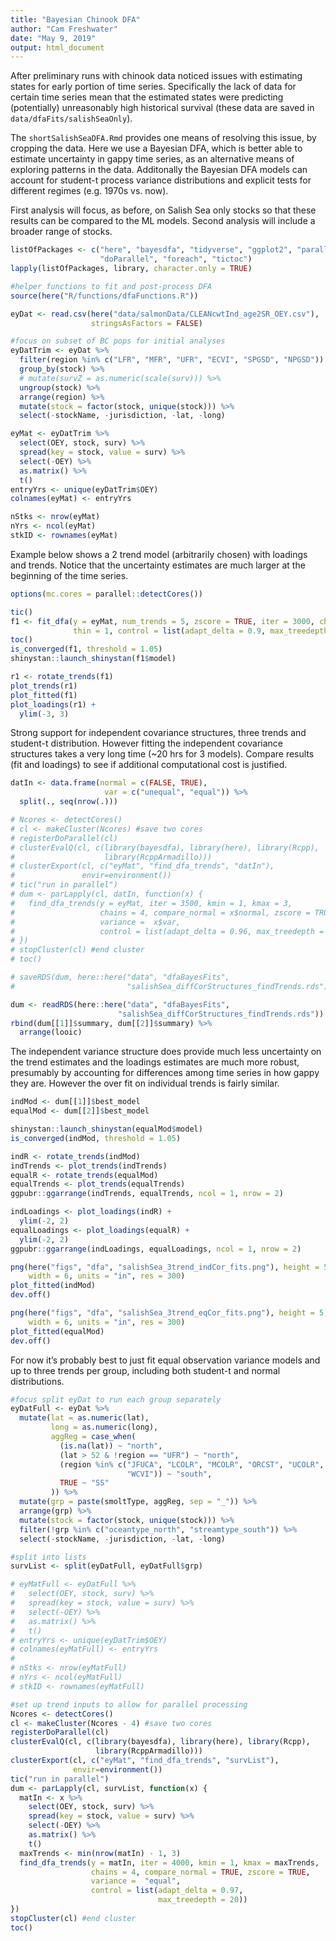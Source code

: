 ```yaml
---
title: "Bayesian Chinook DFA"
author: "Cam Freshwater"
date: "May 9, 2019"
output: html_document
---
```


After preliminary runs with chinook data noticed issues with estimating states for early portion of time series. Specifically the lack of data for certain time series mean that the estimated states were predicting (potentially) unreasonably high historical survival (these data are saved in `data/dfaFits/salishSeaOnly`). 

The `shortSalishSeaDFA.Rmd` provides one means of resolving this issue, by cropping the data. Here we use a Bayesian DFA, which is better able to estimate uncertainty in gappy time series, as an alternative means of exploring patterns in the data. Additonally the Bayesian DFA models can account for student-t process variance distributions and explicit tests for different regimes (e.g. 1970s vs. now).

First analysis will focus, as before, on Salish Sea only stocks so that these results can be compared to the ML models. Second analysis will include a broader range of stocks.

```r
listOfPackages <- c("here", "bayesdfa", "tidyverse", "ggplot2", "parallel", 
                    "doParallel", "foreach", "tictoc")
lapply(listOfPackages, library, character.only = TRUE)

#helper functions to fit and post-process DFA
source(here("R/functions/dfaFunctions.R"))

eyDat <- read.csv(here("data/salmonData/CLEANcwtInd_age2SR_OEY.csv"), 
                  stringsAsFactors = FALSE)

#focus on subset of BC pops for initial analyses
eyDatTrim <- eyDat %>% 
  filter(region %in% c("LFR", "MFR", "UFR", "ECVI", "SPGSD", "NPGSD")) %>% 
  group_by(stock) %>% 
  # mutate(survZ = as.numeric(scale(surv))) %>%
  ungroup(stock) %>% 
  arrange(region) %>% 
  mutate(stock = factor(stock, unique(stock))) %>% 
  select(-stockName, -jurisdiction, -lat, -long)

eyMat <- eyDatTrim %>%
  select(OEY, stock, surv) %>%
  spread(key = stock, value = surv) %>%
  select(-OEY) %>% 
  as.matrix() %>% 
  t()
entryYrs <- unique(eyDatTrim$OEY)
colnames(eyMat) <- entryYrs

nStks <- nrow(eyMat)
nYrs <- ncol(eyMat)
stkID <- rownames(eyMat)
```

Example below shows a 2 trend model (arbitrarily chosen) with loadings and trends. Notice that the uncertainty estimates are much larger at the beginning of the time series.

```r
options(mc.cores = parallel::detectCores())

tic()
f1 <- fit_dfa(y = eyMat, num_trends = 5, zscore = TRUE, iter = 3000, chains = 4,
              thin = 1, control = list(adapt_delta = 0.9, max_treedepth = 20))
toc()
is_converged(f1, threshold = 1.05)
shinystan::launch_shinystan(f1$model)

r1 <- rotate_trends(f1)
plot_trends(r1)
plot_fitted(f1)
plot_loadings(r1) +
  ylim(-3, 3)
```

Strong support for independent covariance structures, three trends and student-t 
distribution. However fitting the independent covariance structures takes a very long time (~20 hrs for 3 models). Compare results (fit and loadings) to see if additional computational cost is justified.

```r
datIn <- data.frame(normal = c(FALSE, TRUE), 
                     var = c("unequal", "equal")) %>%
  split(., seq(nrow(.)))

# Ncores <- detectCores()
# cl <- makeCluster(Ncores) #save two cores
# registerDoParallel(cl)
# clusterEvalQ(cl, c(library(bayesdfa), library(here), library(Rcpp),
#                    library(RcppArmadillo)))
# clusterExport(cl, c("eyMat", "find_dfa_trends", "datIn"),
#               envir=environment())
# tic("run in parallel")
# dum <- parLapply(cl, datIn, function(x) {
#   find_dfa_trends(y = eyMat, iter = 3500, kmin = 1, kmax = 3,
#                   chains = 4, compare_normal = x$normal, zscore = TRUE,
#                   variance =  x$var,
#                   control = list(adapt_delta = 0.96, max_treedepth = 20))
# })
# stopCluster(cl) #end cluster
# toc()

# saveRDS(dum, here::here("data", "dfaBayesFits",
#                         "salishSea_diffCorStructures_findTrends.rds"))

dum <- readRDS(here::here("data", "dfaBayesFits",
                        "salishSea_diffCorStructures_findTrends.rds"))
rbind(dum[[1]]$summary, dum[[2]]$summary) %>% 
  arrange(looic)

```

The independent variance structure does provide much less uncertainty on the trend estimates and the loadings estimates are much more robust, presumably by accounting for differences among time series in how gappy they are. However the over fit on individual trends is fairly similar. 

```r
indMod <- dum[[1]]$best_model
equalMod <- dum[[2]]$best_model

shinystan::launch_shinystan(equalMod$model)
is_converged(indMod, threshold = 1.05)

indR <- rotate_trends(indMod)
indTrends <- plot_trends(indTrends)
equalR <- rotate_trends(equalMod)
equalTrends <- plot_trends(equalTrends)
ggpubr::ggarrange(indTrends, equalTrends, ncol = 1, nrow = 2)

indLoadings <- plot_loadings(indR) +
  ylim(-2, 2)
equalLoadings <- plot_loadings(equalR) +
  ylim(-2, 2)
ggpubr::ggarrange(indLoadings, equalLoadings, ncol = 1, nrow = 2)

png(here("figs", "dfa", "salishSea_3trend_indCor_fits.png"), height = 5, 
    width = 6, units = "in", res = 300)
plot_fitted(indMod)
dev.off()

png(here("figs", "dfa", "salishSea_3trend_eqCor_fits.png"), height = 5, 
    width = 6, units = "in", res = 300)
plot_fitted(equalMod)
dev.off()
```

For now it's probably best to just fit equal observation variance models and up to three trends per group, including both student-t and normal distributions.

```r
#focus split eyDat to run each group separately
eyDatFull <- eyDat %>% 
  mutate(lat = as.numeric(lat),
         long = as.numeric(long),
         aggReg = case_when(
           (is.na(lat)) ~ "north",
           (lat > 52 & !region == "UFR") ~ "north",
           (region %in% c("JFUCA", "LCOLR", "MCOLR", "ORCST", "UCOLR", "WACST",
                          "WCVI")) ~ "south",
           TRUE ~ "SS"
         )) %>% 
  mutate(grp = paste(smoltType, aggReg, sep = "_")) %>% 
  arrange(grp) %>% 
  mutate(stock = factor(stock, unique(stock))) %>% 
  filter(!grp %in% c("oceantype_north", "streamtype_south")) %>% 
  select(-stockName, -jurisdiction, -lat, -long)

#split into lists 
survList <- split(eyDatFull, eyDatFull$grp)

# eyMatFull <- eyDatFull %>%
#   select(OEY, stock, surv) %>%
#   spread(key = stock, value = surv) %>%
#   select(-OEY) %>% 
#   as.matrix() %>% 
#   t()
# entryYrs <- unique(eyDatTrim$OEY)
# colnames(eyMatFull) <- entryYrs
# 
# nStks <- nrow(eyMatFull)
# nYrs <- ncol(eyMatFull)
# stkID <- rownames(eyMatFull)

#set up trend inputs to allow for parallel processing
Ncores <- detectCores()
cl <- makeCluster(Ncores - 4) #save two cores
registerDoParallel(cl)
clusterEvalQ(cl, c(library(bayesdfa), library(here), library(Rcpp),
                   library(RcppArmadillo)))
clusterExport(cl, c("eyMat", "find_dfa_trends", "survList"),
              envir=environment())
tic("run in parallel")
dum <- parLapply(cl, survList, function(x) {
  matIn <- x %>%
    select(OEY, stock, surv) %>%
    spread(key = stock, value = surv) %>%
    select(-OEY) %>% 
    as.matrix() %>% 
    t()
  maxTrends <- min(nrow(matIn) - 1, 3)
  find_dfa_trends(y = matIn, iter = 4000, kmin = 1, kmax = maxTrends,
                  chains = 4, compare_normal = TRUE, zscore = TRUE,
                  variance =  "equal",
                  control = list(adapt_delta = 0.97, 
                                 max_treedepth = 20))
})
stopCluster(cl) #end cluster
toc()

```